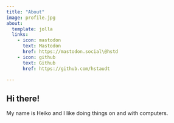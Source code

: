 ```yaml
---
title: "About"
image: profile.jpg
about:
  template: jolla
  links:
    - icon: mastodon
      text: Mastodon
      href: https://mastodon.social\@hstd
    - icon: github
      text: Github
      href: https://github.com/hstaudt

---
```


## Hi there! 
My name is Heiko and I like doing things on and with computers.


